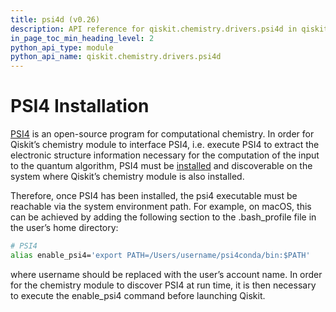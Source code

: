 ```yaml
---
title: psi4d (v0.26)
description: API reference for qiskit.chemistry.drivers.psi4d in qiskit v0.26
in_page_toc_min_heading_level: 2
python_api_type: module
python_api_name: qiskit.chemistry.drivers.psi4d
---
```


<span id="module-qiskit.chemistry.drivers.psi4d" />

<span id="qiskit-chemistry-drivers-psi4d" />

# PSI4 Installation

[PSI4](http://www.psicode.org/) is an open-source program for computational chemistry. In order for Qiskit’s chemistry module to interface PSI4, i.e. execute PSI4 to extract the electronic structure information necessary for the computation of the input to the quantum algorithm, PSI4 must be [installed](http://www.psicode.org/downloads.html) and discoverable on the system where Qiskit’s chemistry module is also installed.

Therefore, once PSI4 has been installed, the psi4 executable must be reachable via the system environment path. For example, on macOS, this can be achieved by adding the following section to the .bash\_profile file in the user’s home directory:

```sh
# PSI4
alias enable_psi4='export PATH=/Users/username/psi4conda/bin:$PATH'
```

where username should be replaced with the user’s account name. In order for the chemistry module to discover PSI4 at run time, it is then necessary to execute the enable\_psi4 command before launching Qiskit.

